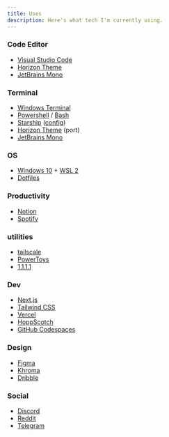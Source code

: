 ```yaml
---
title: Uses
description: Here's what tech I'm currently using.
---
```


### Code Editor

- [Visual Studio Code](https://code.visualstudio.com)
- [Horizon Theme](https://horizontheme.netlify.app)
- [JetBrains Mono](https://www.jetbrains.com/lp/mono)

### Terminal

- [Windows Terminal](https://aka.ms/terminal)
- [Powershell](https://github.com/PowerShell/PowerShell) / [Bash](https://www.gnu.org/software/bash)
- [Starship](https://starship.rs) ([config](https://github.com/maximousblk/dotfiles/blob/main/.config/starship.toml))
- [Horizon Theme](https://gist.github.com/maximousblk/00ccf65e8e5bd01f75a85b8c8f9bd0e6) (port)
- [JetBrains Mono](https://www.jetbrains.com/lp/mono)

### OS

- [Windows 10](https://microsoft.com/windows) + [WSL 2](https://docs.microsoft.com/windows/wsl)
- [Dotfiles](https://github.com/maximousblk/dotfiles)

### Productivity

- [Notion](https://notion.so)
- [Spotify](https://spotify.com)

### utilities

- [tailscale](https://tailscale.com)
- [PowerToys](https://github.com/microsoft/PowerToys)
- [1.1.1.1](https://1.1.1.1)

### Dev
- [Next.js](https://nextjs.org)
- [Tailwind CSS](https://tailwindcss.com)
- [Vercel](https://vercel.com)
- [HoppScotch](https://hoppscotch.io)
- [GitHub Codespaces](https://github.com/features/codespaces)

### Design

- [Figma](https://figma.com)
- [Khroma](http://khroma.co)
- [Dribble](https://dribbble.com)

### Social

- [Discord](https://discord.com)
- [Reddit](https://reddit.com)
- [Telegram](https://telegram.org)
